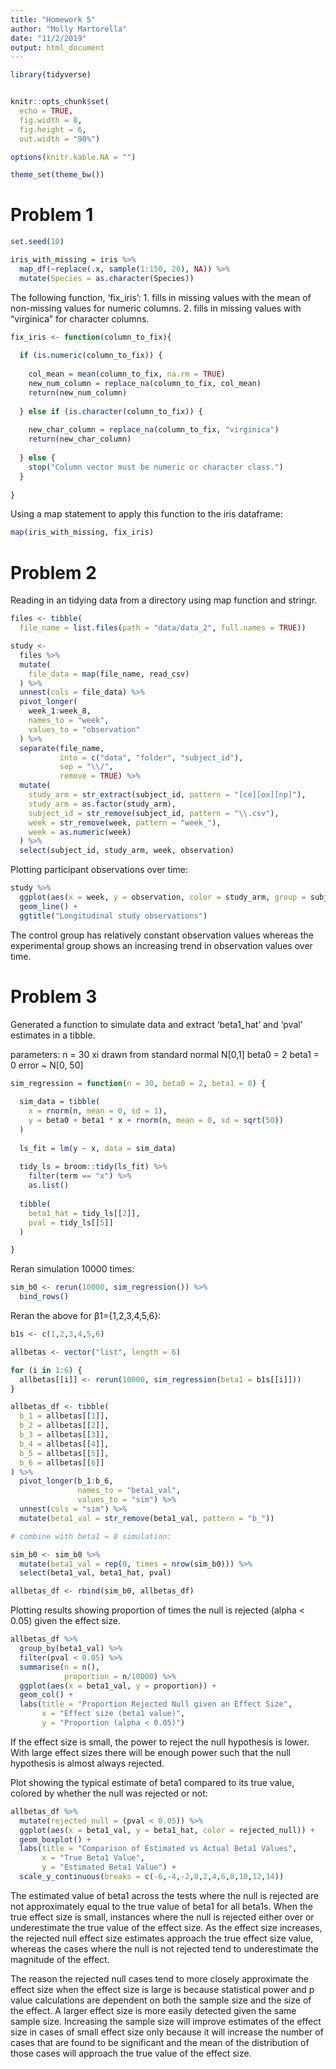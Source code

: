 ```yaml
---
title: "Homework 5"
author: "Molly Martorella"
date: "11/2/2019"
output: html_document
---
```


```r

library(tidyverse)


knitr::opts_chunk$set(
  echo = TRUE,
  fig.width = 8,
  fig.height = 6,
  out.width = "90%")

options(knitr.kable.NA = "")

theme_set(theme_bw())

```


# Problem 1

```r

set.seed(10)

iris_with_missing = iris %>% 
  map_df(~replace(.x, sample(1:150, 20), NA)) %>%
  mutate(Species = as.character(Species))

```

The following function, 'fix_iris':
1. fills in missing values with the mean of non-missing values for numeric columns.
2. fills in missing values with "virginica" for character columns.

```r

fix_iris <- function(column_to_fix){
  
  if (is.numeric(column_to_fix)) {
    
    col_mean = mean(column_to_fix, na.rm = TRUE)
    new_num_column = replace_na(column_to_fix, col_mean)
    return(new_num_column)
    
  } else if (is.character(column_to_fix)) {
    
    new_char_column = replace_na(column_to_fix, "virginica")
    return(new_char_column)
    
  } else {
    stop("Column vector must be numeric or character class.")
  }
  
}

```

Using a map statement to apply this function to the iris dataframe:

```r

map(iris_with_missing, fix_iris)

```

# Problem 2

Reading in an tidying data from a directory using map function and stringr.

```r

files <- tibble(
  file_name = list.files(path = "data/data_2", full.names = TRUE))

study <- 
  files %>% 
  mutate(
    file_data = map(file_name, read_csv)
  ) %>% 
  unnest(cols = file_data) %>% 
  pivot_longer(
    week_1:week_8,
    names_to = "week",
    values_to = "observation"
  ) %>% 
  separate(file_name, 
           into = c("data", "folder", "subject_id"), 
           sep = "\\/", 
           remove = TRUE) %>% 
  mutate(
    study_arm = str_extract(subject_id, pattern = "[ce][ox][np]"),
    study_arm = as.factor(study_arm),
    subject_id = str_remove(subject_id, pattern = "\\.csv"),
    week = str_remove(week, pattern = "week_"),
    week = as.numeric(week)
  ) %>% 
  select(subject_id, study_arm, week, observation)

```

Plotting participant observations over time:

```r

study %>% 
  ggplot(aes(x = week, y = observation, color = study_arm, group = subject_id)) +
  geom_line() +
  ggtitle("Longitudinal study observations")

```

The control group has relatively constant observation values whereas the experimental group shows an increasing trend in observation values over time.

# Problem 3

Generated a function to simulate data and extract 'beta1_hat' and 'pval' estimates in a tibble.

parameters:
n = 30
xi drawn from standard normal N[0,1]
beta0 = 2
beta1 = 0
error ~ N[0, 50]

```r

sim_regression = function(n = 30, beta0 = 2, beta1 = 0) {
  
  sim_data = tibble(
    x = rnorm(n, mean = 0, sd = 1),
    y = beta0 + beta1 * x + rnorm(n, mean = 0, sd = sqrt(50))
  )
  
  ls_fit = lm(y ~ x, data = sim_data)
  
  tidy_ls = broom::tidy(ls_fit) %>% 
    filter(term == "x") %>% 
    as.list()
    
  tibble(
    beta1_hat = tidy_ls[[2]],
    pval = tidy_ls[[5]]
  )

}

```

Reran simulation 10000 times:

```r

sim_b0 <- rerun(10000, sim_regression()) %>% 
  bind_rows()

```

Reran the above for β1={1,2,3,4,5,6}:

```r

b1s <- c(1,2,3,4,5,6)

allbetas <- vector("list", length = 6)

for (i in 1:6) {
  allbetas[[i]] <- rerun(10000, sim_regression(beta1 = b1s[[i]]))
}

allbetas_df <- tibble(
  b_1 = allbetas[[1]],
  b_2 = allbetas[[2]],
  b_3 = allbetas[[3]],
  b_4 = allbetas[[4]],
  b_5 = allbetas[[5]],
  b_6 = allbetas[[6]]
) %>% 
  pivot_longer(b_1:b_6, 
               names_to = "beta1_val", 
               values_to = "sim") %>% 
  unnest(cols = "sim") %>% 
  mutate(beta1_val = str_remove(beta1_val, pattern = "b_"))

# combine with beta1 = 0 simulation:

sim_b0 <- sim_b0 %>% 
  mutate(beta1_val = rep(0, times = nrow(sim_b0))) %>% 
  select(beta1_val, beta1_hat, pval)

allbetas_df <- rbind(sim_b0, allbetas_df)

```

Plotting results showing proportion of times the null is rejected (alpha < 0.05) given the effect size.

```r

allbetas_df %>% 
  group_by(beta1_val) %>% 
  filter(pval < 0.05) %>% 
  summarise(n = n(),
            proportion = n/10000) %>% 
  ggplot(aes(x = beta1_val, y = proportion)) + 
  geom_col() +
  labs(title = "Proportion Rejected Null given an Effect Size",
       x = "Effect size (beta1 value)",
       y = "Proportion (alpha < 0.05)")

```

If the effect size is small, the power to reject the null hypothesis is lower. With large effect sizes there will be enough power such that the null hypothesis is almost always rejected.

Plot showing the typical estimate of beta1 compared to its true value, colored by whether the null was rejected or not:

```r

allbetas_df %>% 
  mutate(rejected_null = (pval < 0.05)) %>% 
  ggplot(aes(x = beta1_val, y = beta1_hat, color = rejected_null)) +
  geom_boxplot() +
  labs(title = "Comparison of Estimated vs Actual Beta1 Values",
       x = "True Beta1 Value",
       y = "Estimated Beta1 Value") +
  scale_y_continuous(breaks = c(-6,-4,-2,0,2,4,6,8,10,12,14))

```

The estimated value of beta1 across the tests where the null is rejected are not approximately equal to the true value of beta1 for all beta1s. When the true effect size is small, instances where the null is rejected either over or underestimate the true value of the effect size. As the effect size increases, the rejected null effect size estimates approach the true effect size value, whereas the cases where the null is not rejected tend to underestimate the magnitude of the effect.

The reason the rejected null cases tend to more closely approximate the effect size when the effect size is large is because statistical power and p value calculations are dependent on both the sample size and the size of the effect. A larger effect size is more easily detected given the same sample size. Increasing the sample size will improve estimates of the effect size in cases of small effect size only because it will increase the number of cases that are found to be significant and the mean of the distribution of those cases will approach the true value of the effect size.

